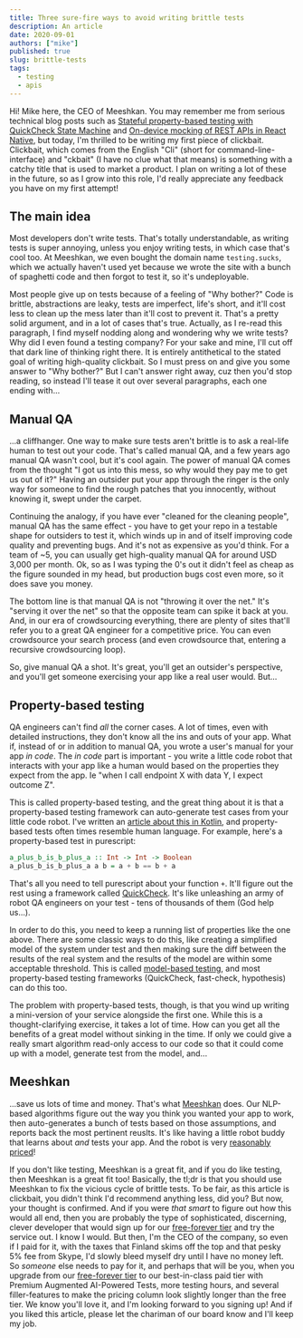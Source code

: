 ```yaml
---
title: Three sure-fire ways to avoid writing brittle tests
description: An article
date: 2020-09-01
authors: ["mike"]
published: true
slug: brittle-tests
tags:
  - testing
  - apis
---
```


Hi! Mike here, the CEO of Meeshkan. You may remember me from serious technical blog posts such as [Stateful property-based testing with QuickCheck State Machine](https://meeshkan.com/blog/quick-check-state-machine/) and [On-device mocking of REST APIs in React Native](https://meeshkan.com/blog/on-device-mocking-of-rest-apis-in-react-native/), but today, I'm thrilled to be writing my first piece of clickbait. Clickbait, which comes from the English "Cli" (short for command-line-interface) and "ckbait" (I have no clue what that means) is something with a catchy title that is used to market a product. I plan on writing a lot of these in the future, so as I grow into this role, I'd really appreciate any feedback you have on my first attempt!

## The main idea

Most developers don't write tests. That's totally understandable, as writing tests is super annoying, unless you enjoy writing tests, in which case that's cool too. At Meeshkan, we even bought the domain name `testing.sucks`, which we actually haven't used yet because we wrote the site with a bunch of spaghetti code and then forgot to test it, so it's undeployable.

Most people give up on tests because of a feeling of "Why bother?" Code is brittle, abstractions are leaky, tests are imperfect, life's short, and it'll cost less to clean up the mess later than it'll cost to prevent it. That's a pretty solid argument, and in a lot of cases that's true. Actually, as I re-read this paragraph, I find myself nodding along and wondering why we write tests? Why did I even found a testing company? For your sake and mine, I'll cut off that dark line of thinking right there. It is entirely antithetical to the stated goal of writing high-quality clickbait. So I must press on and give you some answer to "Why bother?" But I can't answer right away, cuz then you'd stop reading, so instead I'll tease it out over several paragraphs, each one ending with...

## Manual QA

...a cliffhanger. One way to make sure tests aren't brittle is to ask a real-life human to test out your code. That's called manual QA, and a few years ago manual QA wasn't cool, but it's cool again. The power of manual QA comes from the thought "I got us into this mess, so why would they pay me to get us out of it?" Having an outsider put your app through the ringer is the only way for someone to find the rough patches that you innocently, without knowing it, swept under the carpet.

Continuing the analogy, if you have ever "cleaned for the cleaning people", manual QA has the same effect - you have to get your repo in a testable shape for outsiders to test it, which winds up in and of itself improving code quality and preventing bugs. And it's not as expensive as you'd think. For a team of ~5, you can usually get high-quality manual QA for around USD 3,000 per month. Ok, so as I was typing the 0's out it didn't feel as cheap as the figure sounded in my head, but production bugs cost even more, so it does save you money.

The bottom line is that manual QA is not "throwing it over the net." It's "serving it over the net" so that the opposite team can spike it back at you. And, in our era of crowdsourcing everything, there are plenty of sites that'll refer you to a great QA engineer for a competitive price. You can even crowdsource your search process (and even crowdsource that, entering a recursive crowdsourcing loop).

So, give manual QA a shot. It's great, you'll get an outsider's perspective, and you'll get someone exercising your app like a real user would. But...

## Property-based testing

QA engineers can't find _all_ the corner cases. A lot of times, even with detailed instructions, they don't know all the ins and outs of your app. What if, instead of or in addition to manual QA, you wrote a user's manual for your app _in code_. The _in code_ part is important - you write a little code robot that interacts with your app like a human would based on the properties they expect from the app. Ie "when I call endpoint X with data Y, I expect outcome Z".

This is called property-based testing, and the great thing about it is that a property-based testing framework can auto-generate test cases from your little code robot. I've written an [article about this in Kotlin](), and property-based tests often times resemble human language. For example, here's a property-based test in purescript:

```purescript
a_plus_b_is_b_plus_a :: Int -> Int -> Boolean
a_plus_b_is_b_plus_a a b = a + b == b + a
```

That's all you need to tell purescript about your function `+`. It'll figure out the rest using a framework called [QuickCheck](). It's like unleashing an army of robot QA engineers on your test - tens of thousands of them (God help us...).

In order to do this, you need to keep a running list of properties like the one above. There are some classic ways to do this, like creating a simplified model of the system under test and then making sure the diff between the results of the real system and the results of the model are within some acceptable threshold. This is called [model-based testing](), and most property-based testing frameworks (QuickCheck, fast-check, hypothesis) can do this too.

The problem with property-based tests, though, is that you wind up writing a mini-version of your service alongside the first one. While this is a thought-clarifying exercise, it takes a lot of time. How can you get all the benefits of a great model without sinking in the time. If only we could give a really smart algorithm read-only access to our code so that it could come up with a model, generate test from the model, and...

## Meeshkan

...save us lots of time and money. That's what [Meeshkan](https://meeshkan.com) does. Our NLP-based algorithms figure out the way you think you wanted your app to work, then auto-generates a bunch of tests based on those assumptions, and reports back the most pertinent reuslts. It's like having a little robot buddy that learns about _and_ tests your app. And the robot is very [reasonably priced]()!

If you don't like testing, Meeshkan is a great fit, and if you do like testing, then Meeshkan is a great fit too! Basically, the tl;dr is that you should use Meeshkan to fix the vicious cycle of brittle tests. To be fair, as this article is clickbait, you didn't think I'd recommend anything less, did you? But now, your thought is confirmed. And if you were _that smart_ to figure out how this would all end, then you are probably the type of sophisticated, discerning, clever developer that would sign up for our [free-forever tier]() and try the service out. I know I would. But then, I'm the CEO of the company, so even if I paid for it, with the taxes that Finland skims off the top and that pesky 5% fee from Skype, I'd slowly bleed myself dry until I have no money left. So _someone_ else needs to pay for it, and perhaps that will be you, when you upgrade from our [free-forever tier]() to our best-in-class paid tier with Premium Augmented AI-Powered Tests, more testing hours, and several filler-features to make the pricing column look slightly longer than the free tier. We know you'll love it, and I'm looking forward to you signing up! And if you liked this article, please let the chariman of our board know and I'll keep my job.
